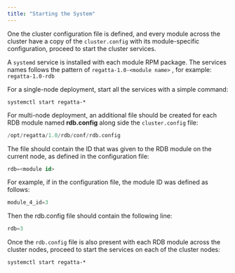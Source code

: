 ```yaml
---
title: "Starting the System"
---
```


One the cluster configuration file is defined, and every module across the cluster have a copy of the `cluster.config` with its module-specific configuration, proceed to start the cluster services.

A `systemd` service is installed with each module RPM package. The services names follows the pattern of `regatta-1.0-<module name>` , for example: `regatta-1.0-rdb`

For a single-node deployment, start all the services with a simple command:

```shellscript
systemctl start regatta-*
```

For multi-node deployment, an additional file should be created for each RDB module named **rdb.config** along side the `cluster.config` file:

```sql
/opt/regatta/1.0/rdb/conf/rdb.config
```

The file should contain the ID that was given to the RDB module on the current node, as defined in the configuration file:

```sql
rdb=<module id>
```

For example, if in the configuration file, the module ID was defined as follows:

```sql
module_4_id=3
```

Then the rdb.config file should contain the following line:

```sql
rdb=3
```

Once the `rdb.config` file is also present with each RDB module across the cluster nodes, proceed to start the services on each of the cluster nodes:

```shellscript
systemctl start regatta-*
```